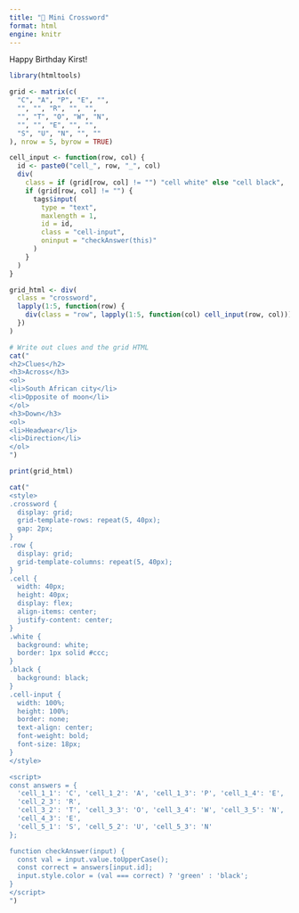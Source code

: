 ```yaml
---
title: "🧩 Mini Crossword"
format: html
engine: knitr
---
```


Happy Birthday Kirst!

```r
library(htmltools)

grid <- matrix(c(
  "C", "A", "P", "E", "",
  "", "", "R", "", "",
  "", "T", "O", "W", "N",
  "", "", "E", "", "",
  "S", "U", "N", "", ""
), nrow = 5, byrow = TRUE)

cell_input <- function(row, col) {
  id <- paste0("cell_", row, "_", col)
  div(
    class = if (grid[row, col] != "") "cell white" else "cell black",
    if (grid[row, col] != "") {
      tags$input(
        type = "text",
        maxlength = 1,
        id = id,
        class = "cell-input",
        oninput = "checkAnswer(this)"
      )
    }
  )
}

grid_html <- div(
  class = "crossword",
  lapply(1:5, function(row) {
    div(class = "row", lapply(1:5, function(col) cell_input(row, col)))
  })
)

# Write out clues and the grid HTML
cat("
<h2>Clues</h2>
<h3>Across</h3>
<ol>
<li>South African city</li>
<li>Opposite of moon</li>
</ol>
<h3>Down</h3>
<ol>
<li>Headwear</li>
<li>Direction</li>
</ol>
")

print(grid_html)

cat("
<style>
.crossword {
  display: grid;
  grid-template-rows: repeat(5, 40px);
  gap: 2px;
}
.row {
  display: grid;
  grid-template-columns: repeat(5, 40px);
}
.cell {
  width: 40px;
  height: 40px;
  display: flex;
  align-items: center;
  justify-content: center;
}
.white {
  background: white;
  border: 1px solid #ccc;
}
.black {
  background: black;
}
.cell-input {
  width: 100%;
  height: 100%;
  border: none;
  text-align: center;
  font-weight: bold;
  font-size: 18px;
}
</style>

<script>
const answers = {
  'cell_1_1': 'C', 'cell_1_2': 'A', 'cell_1_3': 'P', 'cell_1_4': 'E',
  'cell_2_3': 'R',
  'cell_3_2': 'T', 'cell_3_3': 'O', 'cell_3_4': 'W', 'cell_3_5': 'N',
  'cell_4_3': 'E',
  'cell_5_1': 'S', 'cell_5_2': 'U', 'cell_5_3': 'N'
};

function checkAnswer(input) {
  const val = input.value.toUpperCase();
  const correct = answers[input.id];
  input.style.color = (val === correct) ? 'green' : 'black';
}
</script>
")
```
